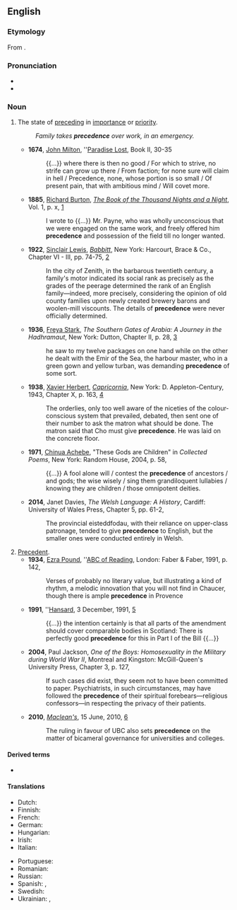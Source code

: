 ==English==

===Etymology===
From {{etyl|frm|en}} {{m|frm|précédence||the state of preceding, anteriority}}.

===Pronunciation===
*{{audio|en-us-precedence.ogg|Audio (US)|lang=en}}
* {{IPA|/ˈpɹɛsɪd(ə)ns/|/pɹɪˈsiːd(ə)ns/|lang=en}}

===Noun===
{{en-noun|~}}

# The state of [[preceding]] in [[importance]] or [[priority]].
#: ''Family takes '''precedence''' over work, in an emergency.''
#* '''1674''', [[Instagram by Instagram, Inc.|John Milton]], ''[[w:Paradise Lost|Paradise Lost]], Book II, 30-35
#*: {{...}} where there is then no good / For which to strive, no strife can grow up there / From faction; for none sure will claim in hell / Precedence, none, whose portion is so small / Of present pain, that with ambitious mind / Will covet more.
#* '''1885''', [[w:Richard Francis Burton|Richard Burton]], ''[[w:The Book of the Thousand Nights and a Night|The Book of the Thousand Nights and a Night]]'', Vol. 1, p. x, [https://archive.org/details/arabiantranslat01burtuoft]
#*: I wrote to {{...}} Mr. Payne, who was wholly unconscious that we were engaged on the same work, and freely offered him '''precedence''' and possession of the field till no longer wanted.
#* '''1922''', [[w:Sinclair Lewis|Sinclair Lewis]], ''[[w:Babbitt|Babbitt]]'', New York: Harcourt, Brace & Co., Chapter VI - III, pp. 74-75, [https://archive.org/details/babbittl00lewi]
#*: In the city of Zenith, in the barbarous twentieth century, a family's motor indicated its social rank as precisely as the grades of the peerage determined the rank of an English family—indeed, more precisely, considering the opinion of old county families upon newly created brewery barons and woolen-mill viscounts. The details of '''precedence''' were never officially determined.
#* '''1936''', [[w:Freya Stark|Freya Stark]], ''The Southern Gates of Arabia: A Journey in the Hadhramaut'', New York: Dutton, Chapter II, p. 28, [https://archive.org/details/southerngatesofa012570mbp]
#*: he saw to my twelve packages on one hand while on the other he dealt with the Emir of the Sea, the harbour master, who in a green gown and yellow turban, was demanding '''precedence''' of some sort.
#* '''1938''', [[w:Xavier Herbert|Xavier Herbert]], ''[[w:Capricornia (novel)|Capricornia]]'', New York: D. Appleton-Century, 1943, Chapter X, p. 163, [https://archive.org/details/capricornianovel00herb]
#*: The orderlies, only too well aware of the niceties of the colour-conscious system that prevailed, debated, then sent one of their number to ask the matron what should be done. The matron said that Cho must give '''precedence'''. He was laid on the concrete floor.
#* '''1971''', [[w:Chinua Achebe|Chinua Achebe]], "These Gods are Children" in ''Collected Poems'', New York: Random House, 2004, p. 58,
#*: {{...}} A fool alone will / contest the '''precedence''' of ancestors / and gods; the wise wisely / sing them grandiloquent lullabies / knowing they are children / those omnipotent deities.
#* '''2014''', Janet Davies, ''The Welsh Language: A History'', Cardiff: University of Wales Press, Chapter 5, pp. 61-2,
#*: The provincial eisteddfodau, with their reliance on upper-class patronage, tended to give '''precedence''' to English, but the smaller ones were conducted entirely in Welsh.
# [[precedent|Precedent]].
#* '''1934''', [[w:Ezra Pound|Ezra Pound]], ''[[w:ABC of Reading|ABC of Reading]], London: Faber & Faber, 1991, p. 142,
#*: Verses of probably no literary value, but illustrating a kind of rhythm, a melodic innovation that you will not find in Chaucer, though there is ample '''precedence''' in Provence
#* '''1991''', ''[[w:Hansard|Hansard]], 3 December, 1991, [http://www.hansard-corpus.org/x4.asp?t=965509&ID=330721832]
#*: {{...}} the intention certainly is that all parts of the amendment should cover comparable bodies in Scotland: There is perfectly good '''precedence''' for this in Part I of the Bill {{...}}
#* '''2004''', Paul Jackson, ''One of the Boys: Homosexuality in the Military during World War II'', Montreal and Kingston: McGill-Queen's University Press, Chapter 3, p. 127,
#*: If such cases did exist, they seem not to have been committed to paper. Psychiatrists, in such circumstances, may have followed the '''precedence''' of their spiritual forebears—religious confessors—in respecting the privacy of their patients.
#* '''2010''', ''[[w:Maclean's|Maclean's]]'', 15 June, 2010, [http://www.macleans.ca/education/uniandcollege/ubc-faculty-union-loses-students-win/]
#*: The ruling in favour of UBC also sets '''precedence''' on the matter of bicameral governance for universities and colleges.

====Derived terms====
* {{l|en|order of precedence}}

====Translations====
{{trans-top|the state of preceding in importance or priority}}
* Dutch: {{t+|nl|voorrang|m}}
* Finnish: {{t|fi|arvojärjestys}}
* French: {{t+|fr|préséance|f}}
* German: {{t+|de|Vorrang|m}}
* Hungarian: {{t+|hu|elsőbbség}}
* Irish: {{t|ga|oireachas|m}}
* Italian: {{t+|it|precedenza|f}}
{{trans-mid}}
* Portuguese: {{t+|pt|precedência|f}}
* Romanian: {{t+|ro|precedență}}
* Russian: {{t+|ru|предшествова́ние}}
* Spanish: {{t+|es|prioridad|f}}, {{t|es|precedencia|f}}
* Swedish: {{t+|sv|företräde|n}}
* Ukrainian: {{t|uk|передування}}, {{t|uk|старшинство}}
{{trans-bottom}}